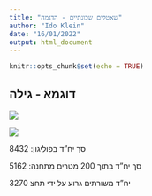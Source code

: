 ```yaml
---
title: "שאטלים שכונתיים - הדגמה"
author: "Ido Klein"
date: "16/01/2022"
output: html_document
---
```


```r
knitr::opts_chunk$set(echo = TRUE)
```

## דוגמא - גילה

![](paste-7AEF0BAC.png)

![](paste-95B0DF51.png)

סך יח"ד בפוליגון: 8432

סך יח"ד בתוך 200 מטרים מתחנה: 5162

3270 יח"ד משורתים גרוע על ידי תחצ  

<link href="my-style.css" rel="stylesheet">
